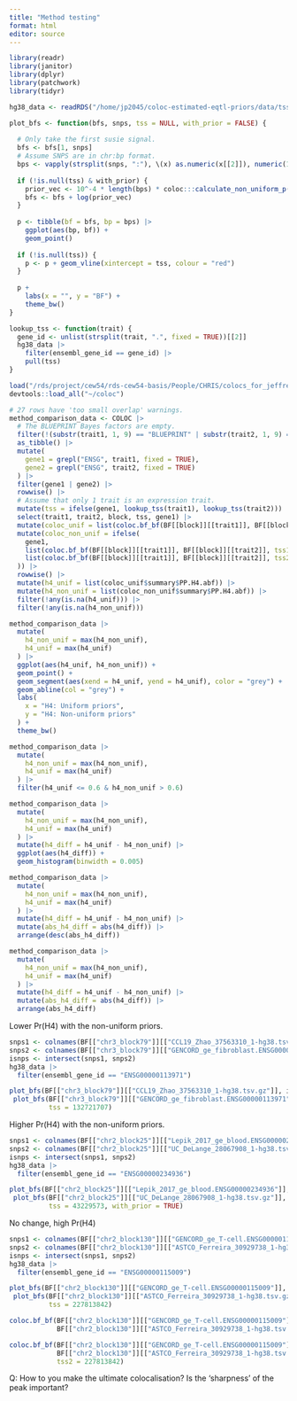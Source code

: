 ```yaml
---
title: "Method testing"
format: html
editor: source
---
```


```r
library(readr)
library(janitor)
library(dplyr)
library(patchwork)
library(tidyr)
```

```r
hg38_data <- readRDS("/home/jp2045/coloc-estimated-eqtl-priors/data/tss-data/hg38-tss-data.rds")
```

```r
plot_bfs <- function(bfs, snps, tss = NULL, with_prior = FALSE) {
 
  # Only take the first susie signal.
  bfs <- bfs[1, snps]
  # Assume SNPS are in chr:bp format.
  bps <- vapply(strsplit(snps, ":"), \(x) as.numeric(x[[2]]), numeric(1))
  
  if (!is.null(tss) & with_prior) {
    prior_vec <- 10^-4 * length(bps) * coloc:::calculate_non_uniform_p(bps, tss)
    bfs <- bfs + log(prior_vec)
  }
  
  p <- tibble(bf = bfs, bp = bps) |> 
    ggplot(aes(bp, bf)) + 
    geom_point()
  
  if (!is.null(tss)) {
    p <- p + geom_vline(xintercept = tss, colour = "red")
  }
  
  p + 
    labs(x = "", y = "BF") + 
    theme_bw()
}

lookup_tss <- function(trait) {
  gene_id <- unlist(strsplit(trait, ".", fixed = TRUE))[[2]]
  hg38_data |> 
    filter(ensembl_gene_id == gene_id) |> 
    pull(tss)
}
```

```r
load("/rds/project/cew54/rds-cew54-basis/People/CHRIS/colocs_for_jeffrey.RData")
devtools::load_all("~/coloc")

# 27 rows have 'too small overlap' warnings.
method_comparison_data <- COLOC |> 
  # The BLUEPRINT Bayes factors are empty.
  filter(!(substr(trait1, 1, 9) == "BLUEPRINT" | substr(trait2, 1, 9) == "BLUEPRINT")) |> 
  as_tibble() |> 
  mutate(
    gene1 = grepl("ENSG", trait1, fixed = TRUE),
    gene2 = grepl("ENSG", trait2, fixed = TRUE)
  ) |> 
  filter(gene1 | gene2) |> 
  rowwise() |> 
  # Assume that only 1 trait is an expression trait.
  mutate(tss = ifelse(gene1, lookup_tss(trait1), lookup_tss(trait2))) |> 
  select(trait1, trait2, block, tss, gene1) |>
  mutate(coloc_unif = list(coloc.bf_bf(BF[[block]][[trait1]], BF[[block]][[trait2]]))) |> 
  mutate(coloc_non_unif = ifelse(
    gene1, 
    list(coloc.bf_bf(BF[[block]][[trait1]], BF[[block]][[trait2]], tss1 = tss)), 
    list(coloc.bf_bf(BF[[block]][[trait1]], BF[[block]][[trait2]], tss2 = tss))
  )) |> 
  rowwise() |> 
  mutate(h4_unif = list(coloc_unif$summary$PP.H4.abf)) |> 
  mutate(h4_non_unif = list(coloc_non_unif$summary$PP.H4.abf)) |> 
  filter(!any(is.na(h4_unif))) |> 
  filter(!any(is.na(h4_non_unif)))
```

```r
method_comparison_data |> 
  mutate(
    h4_non_unif = max(h4_non_unif), 
    h4_unif = max(h4_unif)
  ) |> 
  ggplot(aes(h4_unif, h4_non_unif)) + 
  geom_point() + 
  geom_segment(aes(xend = h4_unif, yend = h4_unif), color = "grey") +
  geom_abline(col = "grey") + 
  labs(
    x = "H4: Uniform priors", 
    y = "H4: Non-uniform priors"
  ) + 
  theme_bw()
```

```r
method_comparison_data |> 
  mutate(
    h4_non_unif = max(h4_non_unif), 
    h4_unif = max(h4_unif)
  ) |> 
  filter(h4_unif <= 0.6 & h4_non_unif > 0.6)
```

```r
method_comparison_data |> 
  mutate(
    h4_non_unif = max(h4_non_unif), 
    h4_unif = max(h4_unif)
  ) |>  
  mutate(h4_diff = h4_unif - h4_non_unif) |> 
  ggplot(aes(h4_diff)) + 
  geom_histogram(binwidth = 0.005)
```

```r
method_comparison_data |> 
  mutate(
    h4_non_unif = max(h4_non_unif), 
    h4_unif = max(h4_unif)
  ) |>  
  mutate(h4_diff = h4_unif - h4_non_unif) |> 
  mutate(abs_h4_diff = abs(h4_diff)) |> 
  arrange(desc(abs_h4_diff))

method_comparison_data |> 
  mutate(
    h4_non_unif = max(h4_non_unif), 
    h4_unif = max(h4_unif)
  ) |>  
  mutate(h4_diff = h4_unif - h4_non_unif) |> 
  mutate(abs_h4_diff = abs(h4_diff)) |> 
  arrange(abs_h4_diff)
```

Lower Pr(H4) with the non-uniform priors.

```r
snps1 <- colnames(BF[["chr3_block79"]][["CCL19_Zhao_37563310_1-hg38.tsv.gz"]])
snps2 <- colnames(BF[["chr3_block79"]][["GENCORD_ge_fibroblast.ENSG00000113971"]])
isnps <- intersect(snps1, snps2)
hg38_data |> 
  filter(ensembl_gene_id == "ENSG00000113971")

plot_bfs(BF[["chr3_block79"]][["CCL19_Zhao_37563310_1-hg38.tsv.gz"]], isnps) + 
 plot_bfs(BF[["chr3_block79"]][["GENCORD_ge_fibroblast.ENSG00000113971"]], isnps, 
          tss = 132721707)  
```

Higher Pr(H4) with the non-uniform priors.

```r
snps1 <- colnames(BF[["chr2_block25"]][["Lepik_2017_ge_blood.ENSG00000234936"]])
snps2 <- colnames(BF[["chr2_block25"]][["UC_DeLange_28067908_1-hg38.tsv.gz"]])
isnps <- intersect(snps1, snps2)
hg38_data |> 
  filter(ensembl_gene_id == "ENSG00000234936")

plot_bfs(BF[["chr2_block25"]][["Lepik_2017_ge_blood.ENSG00000234936"]], isnps) + 
 plot_bfs(BF[["chr2_block25"]][["UC_DeLange_28067908_1-hg38.tsv.gz"]], isnps, 
          tss = 43229573, with_prior = TRUE)  
```

No change, high Pr(H4)

```r
snps1 <- colnames(BF[["chr2_block130"]][["GENCORD_ge_T-cell.ENSG00000115009"]])
snps2 <- colnames(BF[["chr2_block130"]][["ASTCO_Ferreira_30929738_1-hg38.tsv.gz"]])
isnps <- intersect(snps1, snps2)
hg38_data |> 
  filter(ensembl_gene_id == "ENSG00000115009")

plot_bfs(BF[["chr2_block130"]][["GENCORD_ge_T-cell.ENSG00000115009"]], isnps) + 
 plot_bfs(BF[["chr2_block130"]][["ASTCO_Ferreira_30929738_1-hg38.tsv.gz"]], isnps, 
          tss = 227813842)  

coloc.bf_bf(BF[["chr2_block130"]][["GENCORD_ge_T-cell.ENSG00000115009"]], 
            BF[["chr2_block130"]][["ASTCO_Ferreira_30929738_1-hg38.tsv.gz"]])

coloc.bf_bf(BF[["chr2_block130"]][["GENCORD_ge_T-cell.ENSG00000115009"]], 
            BF[["chr2_block130"]][["ASTCO_Ferreira_30929738_1-hg38.tsv.gz"]], 
            tss2 = 227813842)
```

Q: How to you make the ultimate colocalisation? Is the 'sharpness' of the peak important?
